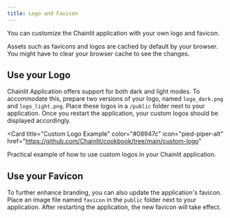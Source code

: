 ```yaml
---
title: Logo and Favicon
---
```


You can customize the Chainlit application with your own logo and favicon.

<Warning>
  Assets such as favicons and logos are cached by default by your browser. You
  might have to clear your browser cache to see the changes.
</Warning>

## Use your Logo

Chainlit Application offers support for both dark and light modes. To accommodate this, prepare two versions of your logo, named `logo_dark.png` and `logo_light.png`. Place these logos in a `/public` folder next to your application. Once you restart the application, your custom logos should be displayed accordingly.

<Card
  title="Custom Logo Example"
  color="#08947c"
  icon="pied-piper-alt"
  href="https://github.com/Chainlit/cookbook/tree/main/custom-logo"
>
  Practical example of how to use custom logos in your Chainlit application.
</Card>

## Use your Favicon

To further enhance branding, you can also update the application's favicon. Place an image file named `favicon` in the `public` folder next to your application. After restarting the application, the new favicon will take effect.
